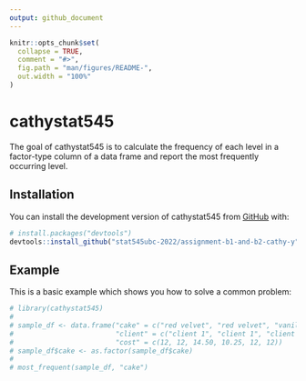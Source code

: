 ```yaml
---
output: github_document
---
```


<!-- README.md is generated from README.Rmd. Please edit that file -->

```r
knitr::opts_chunk$set(
  collapse = TRUE,
  comment = "#>",
  fig.path = "man/figures/README-",
  out.width = "100%"
)
```

# cathystat545

<!-- badges: start -->
<!-- badges: end -->

The goal of cathystat545 is to calculate the frequency of each level in a factor-type column of a data frame and report the most frequently occurring level.

## Installation

You can install the development version of cathystat545 from [GitHub](https://github.com/) with:

``` r
# install.packages("devtools")
devtools::install_github("stat545ubc-2022/assignment-b1-and-b2-cathy-y")
```

## Example

This is a basic example which shows you how to solve a common problem:

```r
# library(cathystat545)
# 
# sample_df <- data.frame("cake" = c("red velvet", "red velvet", "vanilla", "chocolate", "red velvet", "red velvet"),
#                         "client" = c("client 1", "client 1", "client 2", "client 2", "client 3", "client 3"),
#                         "cost" = c(12, 12, 14.50, 10.25, 12, 12))
# sample_df$cake <- as.factor(sample_df$cake)
# 
# most_frequent(sample_df, "cake")
```

